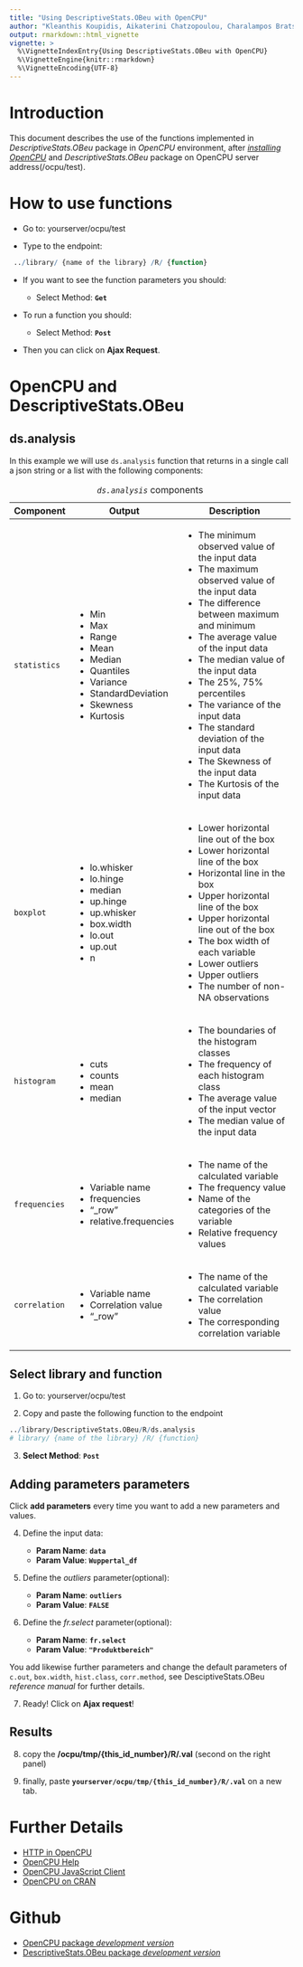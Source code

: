 ---
title: "Using DescriptiveStats.OBeu with OpenCPU"
author: "Kleanthis Koupidis, Aikaterini Chatzopoulou, Charalampos Bratsas"
output: rmarkdown::html_vignette
vignette: >
  %\VignetteIndexEntry{Using DescriptiveStats.OBeu with OpenCPU}
  %\VignetteEngine{knitr::rmarkdown}
  %\VignetteEncoding{UTF-8}
---

# Introduction

This document describes the use of the functions implemented in *DescriptiveStats.OBeu* package in *OpenCPU* environment, after *[installing OpenCPU](https://www.opencpu.org/download.html)* and *DescriptiveStats.OBeu* package on OpenCPU server address(/ocpu/test).

# How to use functions

- Go to: yourserver/ocpu/test

- Type to the endpoint:

```{r, eval=FALSE, include=TRUE}
 ../library/ {name of the library} /R/ {function}
```

- If you want to see the function parameters you should: 

    - Select Method: **`Get`**
    
- To run a function you should:

    - Select Method: **`Post`**

- Then you can click on **Ajax Request**.

# OpenCPU and DescriptiveStats.OBeu

## ds.analysis
In this example we will use `ds.analysis` function that returns in a single call a json string or a list with the following components:

+---------------+------------------------+-----------------------------------------------------------+
| Component     | Output                 | Description                                               |
+===============+========================+===========================================================+
| `statistics`  | - Min                  | - The minimum observed value of the input data            |
|               | - Max                  | - The maximum observed value of the input data            |
|               | - Range                | - The difference between maximum and minimum              |
|               | - Mean                 | - The average value of the input data                     |
|               | - Median               | - The median value of the input data                      |
|               | - Quantiles            | - The 25%, 75% percentiles                                |
|               | - Variance             | - The variance of the input data                          |
|               | - StandardDeviation    | - The standard deviation of the input data                |
|               | - Skewness             | - The Skewness of the input data                          |
|               | - Kurtosis             | - The Kurtosis of the input data                          |
+---------------+------------------------+-----------------------------------------------------------+
| `boxplot`     | - lo.whisker           | - Lower horizontal line out of the box                    |
|               | - lo.hinge             | - Lower horizontal line of the box                        |
|               | - median               | - Horizontal line in the box                              |
|               | - up.hinge             | - Upper horizontal line of the box                        |
|               | - up.whisker           | - Upper horizontal line out of the box                    |
|               | - box.width            | - The box width of each variable                          |
|               | - lo.out               | - Lower outliers                                          |
|               | - up.out               | - Upper outliers                                          |
|               | - n                    | - The number of non-NA observations                       |
+---------------+------------------------+-----------------------------------------------------------+
| `histogram`   | - cuts                 | - The boundaries of the histogram classes                 |
|               | - counts               | - The frequency of each histogram class                   |
|               | - mean                 | - The average value of the input vector                   |
|               | - median               | - The median value of the input data                      |
+---------------+------------------------+-----------------------------------------------------------+
| `frequencies` | - Variable name        | - The name of the calculated variable                     |
|               | - frequencies          | - The frequency value                                     |
|               | - "_row"               | - Name of the categories of the variable                  |
|               | - relative.frequencies | - Relative frequency values                               |
+---------------+------------------------+-----------------------------------------------------------+
| `correlation` | - Variable name        | - The name of the calculated variable                     |
|               | - Correlation value    | - The correlation value                                   |
|               | - "_row"               | - The corresponding correlation variable                  |
+---------------+------------------------+-----------------------------------------------------------+

Table: *`ds.analysis`* components

## Select library and function

1. Go to: yourserver/ocpu/test

2. Copy and paste the following function to the endpoint 
```{r, eval=FALSE, include=TRUE}
../library/DescriptiveStats.OBeu/R/ds.analysis
# library/ {name of the library} /R/ {function}
```

3. **Select Method**: **`Post`**

## Adding parameters parameters

Click **add parameters** every time you want to add a new parameters and values.

4. Define the input data:

    - **Param Name**: **`data`**
    - **Param Value**: **`Wuppertal_df`** 

5. Define the *outliers* parameter(optional):

    - **Param Name**: **`outliers`**
    - **Param Value**: **`FALSE`**


6. Define the *fr.select* parameter(optional):

    - **Param Name**: **`fr.select`**
    - **Param Value**: **`"Produktbereich"`**


You add likewise further parameters and change the default parameters of `c.out`, `box.width`, `hist.class`, `corr.method`, see DesciptiveStats.OBeu *reference manual* for further details.


7. Ready! Click on **Ajax request**!

## Results

8. copy the **/ocpu/tmp/{this_id_number}/R/.val** (second on the right panel)

9. finally, paste **`yourserver/ocpu/tmp/{this_id_number}/R/.val`** on a new tab.


# Further Details

+ [HTTP in OpenCPU](https://www.opencpu.org/api.html)
+ [OpenCPU Help](https://www.opencpu.org/help.html)
+ [OpenCPU JavaScript Client](https://www.opencpu.org/jslib.html)
+ [OpenCPU on CRAN](https://cran.r-project.org/package=opencpu)

# Github
+ [OpenCPU package *development version*](https://github.com/opencpu/opencpu)
+ [DescriptiveStats.OBeu package *development version*](https://github.com/okgreece/DescriptiveStats.OBeu)
